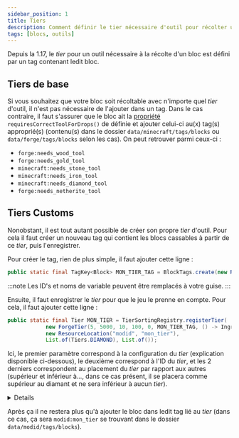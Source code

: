 ```yaml
---
sidebar_position: 1
title: Tiers
description: Comment définir le tier nécessaire d'outil pour récolter un bloc ?
tags: [blocs, outils]
---
```



Depuis la 1.17, le _tier_ pour un outil nécessaire à la récolte d'un bloc est défini par un tag contenant ledit bloc.

## Tiers de base

Si vous souhaitez que votre bloc soit récoltable avec n'importe quel _tier_ d'outil, il n'est pas nécessaire de l'ajouter dans un tag. Dans le cas contraire, il faut s'assurer que le bloc ait la [propriété](../properties) `requiresCorrectToolForDrops()` de définie et ajouter celui-ci au(x) tag(s) approprié(s) (contenu(s) dans le dossier `data/minecraft/tags/blocks` ou `data/forge/tags/blocks` selon les cas). On peut retrouver parmi ceux-ci :

- `forge:needs_wood_tool`
- `forge:needs_gold_tool`
- `minecraft:needs_stone_tool`
- `minecraft:needs_iron_tool`
- `minecraft:needs_diamond_tool`
- `forge:needs_netherite_tool`

## Tiers Customs

Nonobstant, il est tout autant possible de créer son propre _tier_ d'outil. Pour cela il faut créer un nouveau tag qui contient les blocs cassables à partir de ce _tier_, puis l'enregistrer.

Pour créer le tag, rien de plus simple, il faut ajouter cette ligne :

```java
public static final TagKey<Block> MON_TIER_TAG = BlockTags.create(new ResourceLocation("modid", "mon_tier_tag"));
```

:::note
Les ID's et noms de variable peuvent être remplacés à votre guise.
:::

Ensuite, il faut enregistrer le _tier_ pour que le jeu le prenne en compte. Pour cela, il faut ajouter cette ligne :

```java
public static final Tier MON_TIER = TierSortingRegistry.registerTier(
            new ForgeTier(5, 5000, 10, 100, 0, MON_TIER_TAG, () -> Ingredient.of(Items.OBSIDIAN)),
            new ResourceLocation("modid", "mon_tier"),
            List.of(Tiers.DIAMOND), List.of());
```


Ici, le premier paramètre correspond à la configuration du _tier_ (explication disponible ci-dessous), le deuxième correspond à l'ID du _tier_, et les 2 derniers correspondent au placement du _tier_ par rapport aux autres (supérieur et inférieur à..., dans ce cas présent, il se placera comme supérieur au diamant et ne sera inférieur à aucun _tier_).

<Details summary={'Explication de la classe ForgeTier'}>

```java
new ForgeTier(5, 5000, 10, 100, 0, MON_TIER_TAG, () -> Ingredient.of(Items.OBSIDIAN))
```

Ici, le premier paramètre correspond au niveau du _tier_ (hiérarchie entre tous malgré le fait que ce système soit déprécié depuis la version 37.0.31 de Forge), le second correspond quant à lui au nombre d'utilisations maximum (cela peut être recalculé selon l'item concerné), le troisième à la rapidité de l'item possédant ce _tier_, le quatrième au nombre de dégâts, le cinquième à la valeur d'enchantement (par exemple les outils en or s'enchantent plus facilement que ceux en fer) et le sixième correspond à l'item nécessaire pour réparer les outils de ce _tier_.

</Details>

Après ça il ne restera plus qu'à ajouter le bloc dans ledit tag lié au _tier_ (dans ce cas, ça sera `modid:mon_tier` se trouvant dans le dossier `data/modid/tags/blocks`).
